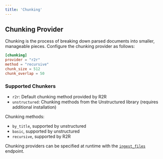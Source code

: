 ```yaml
---
title: 'Chunking'
---
```


## Chunking Provider

Chunking is the process of breaking down parsed documents into smaller, manageable pieces. Configure the chunking provider as follows:


```toml r2r.toml
[chunking]
provider = "r2r"
method = "recursive"
chunk_size = 512
chunk_overlap = 50
```

### Supported Chunkers
- `r2r`: Default chunking method provided by R2R
- `unstructured`: Chunking methods from the Unstructured library (requires additional installation)

Chunking methods:
- `by_title`, supported by unstructured
- `basic`, supported by unstructured
- `recursive`, supported by R2R

Chunking providers can be specified at runtime with the [`ingest_files`](/api-reference/endpoint/ingest_files) endpoint.

